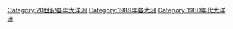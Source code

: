 [[Category:20世纪各年大洋洲|Category:20世纪各年大洋洲]]
[[Category:1989年各大洲|Category:1989年各大洲]]
[[Category:1980年代大洋洲|Category:1980年代大洋洲]]